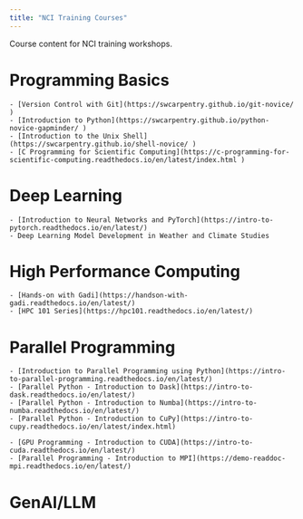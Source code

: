 ```yaml
---
title: "NCI Training Courses"
---
```


Course content for NCI training workshops.

# Programming Basics
    - [Version Control with Git](https://swcarpentry.github.io/git-novice/ )
    - [Introduction to Python](https://swcarpentry.github.io/python-novice-gapminder/ )
    - [Introduction to the Unix Shell](https://swcarpentry.github.io/shell-novice/ )
    - [C Programming for Scientific Computing](https://c-programming-for-scientific-computing.readthedocs.io/en/latest/index.html )
  
# Deep Learning
    - [Introduction to Neural Networks and PyTorch](https://intro-to-pytorch.readthedocs.io/en/latest/)
    - Deep Learning Model Development in Weather and Climate Studies
# High Performance Computing
    - [Hands-on with Gadi](https://handson-with-gadi.readthedocs.io/en/latest/)
    - [HPC 101 Series](https://hpc101.readthedocs.io/en/latest/)
# Parallel Programming
    - [Introduction to Parallel Programming using Python](https://intro-to-parallel-programming.readthedocs.io/en/latest/)
    - [Parallel Python - Introduction to Dask](https://intro-to-dask.readthedocs.io/en/latest/)
    - [Parallel Python - Introduction to Numba](https://intro-to-numba.readthedocs.io/en/latest/)
    - [Parallel Python - Introduction to CuPy](https://intro-to-cupy.readthedocs.io/en/latest/index.html)
    
    - [GPU Programming - Introduction to CUDA](https://intro-to-cuda.readthedocs.io/en/latest/)
    - [Parallel Programming - Introduction to MPI](https://demo-readdoc-mpi.readthedocs.io/en/latest/)  
# GenAI/LLM
